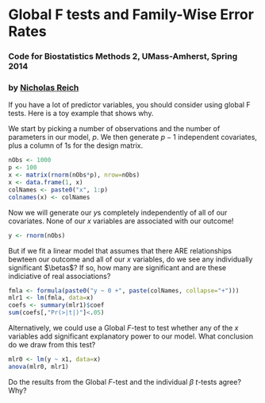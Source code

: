 Global F tests and Family-Wise Error Rates
========================================================
### Code for Biostatistics Methods 2, UMass-Amherst, Spring 2014
### by [Nicholas Reich](http://nickreich.github.io)

If you have a lot of predictor variables, you should consider using global F tests. Here is a toy example that shows why. 

We start by picking a number of observations and the number of parameters in our model, $p$. We then generate $p-1$ independent covariates, plus a column of 1s for the design matrix.
```r
nObs <- 1000
p <- 100
x <- matrix(rnorm(nObs*p), nrow=nObs)
x <- data.frame(1, x)
colNames <- paste0("x", 1:p)
colnames(x) <- colNames
```

Now we will generate our $y$s completely independently of all of our covariates. None of our $x$ variables are associated with our outcome!
```r
y <- rnorm(nObs)
```

But if we fit a linear model that assumes that there ARE relationships bewteen our outcome and all of our $x$ variables, do we see any individually significant $\betas$? If so, how many are significant and are these indiciative of real associations?
```r
fmla <- formula(paste0("y ~ 0 +", paste(colNames, collapse="+")))
mlr1 <- lm(fmla, data=x)
coefs <- summary(mlr1)$coef
sum(coefs[,"Pr(>|t|)"]<.05)
```

Alternatively, we could use a Global $F$-test to test whether any of the $x$ variables add significant explanatory power to our model. What conclusion do we draw from this test?
```r
mlr0 <- lm(y ~ x1, data=x)
anova(mlr0, mlr1)
```

Do the results from the Global $F$-test and the individual $\beta$ $t$-tests agree? Why?


